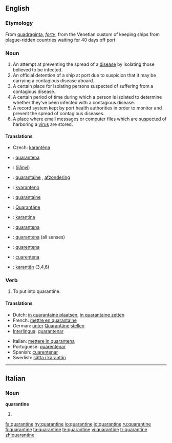 ==English==

===Etymology===
From {{L.}} [[quadraginta]], ''[[forty]]'', from the Venetian custom of keeping ships from plague-ridden countries waiting for 40 days off port

===Noun===
{{en-noun}}

# An attempt at preventing the spread of a [[disease]] by isolating those believed to be infected.
# An official detention of a ship at port due to suspicion that it may be carrying a contagious disease aboard.
# A certain place for isolating persons suspected of suffering from a contagious disease.
# A certain period of time during which a person is isolated to determine whether they've been infected with a contagious disease.
# A record system kept by port health authorities in order to monitor and prevent the spread of contagious diseases.
# A place where email messages or computer files which are suspected of harboring a [[virus]] are stored.

====Translations====
{{trans-top|act of isolating infected people}}
* Czech: [[karanténa]] {{f}}
{{trans-mid}}
{{trans-bottom}}

{{checktrans-top}}
*{{ttbc|Catalan}}: [[quarantena]] {{f}}
*{{ttbc|Mandarin}}: {{zh-ts|檢疫|检疫}} ([[jiǎnyì]])
*{{ttbc|Dutch}}: [[quarantaine]] {{f}}, [[afzondering]] {{f}}
*{{ttbc|Esperanto}}: [[kvaranteno]]
*{{ttbc|French}}: [[quarantaine]] {{f}}
*{{ttbc|German}}: [[Quarantäne]] {{f}}
{{trans-mid}}
*{{ttbc|Indonesian}}: [[karantina]]
*{{ttbc|Interlingua}}: [[quarantena]]
*{{ttbc|Italian}}: [[quarantena#Italian|quarantena]] {{f}} (all senses)
*{{ttbc|Portuguese}}: [[quarentena]] {{f}}
*{{ttbc|Spanish}}: [[cuarentena]] {{f}}
*{{ttbc|Swedish}}: [[karantän]] {{c}} (3,4,6)
{{trans-bottom}}

===Verb===
{{en-verb|quarantin|ing}}

# To put into quarantine.

====Translations====
{{trans-top|put in quarantine}}
* Dutch: [[in quarantaine plaatsen]], [[in quarantaine zetten]]
* French: [[mettre en quarantaine]]
* German: [[unter]] [[Quarantäne]] [[stellen]]
* [[Interlingua]]: [[quarantenar]]
{{trans-mid}}
* Italian: [[mettere in quarantena]]
* Portuguese: [[quarentenar]]
* Spanish: [[cuarentenar]]
* Swedish: [[sätta i karantän]]
{{trans-bottom}}

----

==Italian==

===Noun===
'''quarantine''' {{f}}

# {{plural of|[[quarantina]]|lang=Italian}}

[[fa:quarantine]]
[[hy:quarantine]]
[[io:quarantine]]
[[id:quarantine]]
[[ru:quarantine]]
[[fi:quarantine]]
[[ta:quarantine]]
[[te:quarantine]]
[[vi:quarantine]]
[[tr:quarantine]]
[[zh:quarantine]]